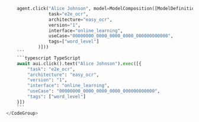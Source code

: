 
<CodeGroup>

```python Python
    agent.click("Alice Johnson", model=ModelComposition([ModelDefinition(
                task="e2e_ocr",
                architecture="easy_ocr",
                version="1",
                interface="online_learning",
                useCase="00000000_0000_0000_0000_000000000000",
                tags=["word_level"]
            )]))
    ```
    ```typescript TypeScript
    await aui.click().text("Alice Johnson").exec([{
        "task": "e2e_ocr",
        "architecture": "easy_ocr",
        "version": "1",
        "interface": "online_learning",
        "useCase": "00000000_0000_0000_0000_000000000000",
        "tags": ["word_level"]
    }])
    ```        
</CodeGroup>
